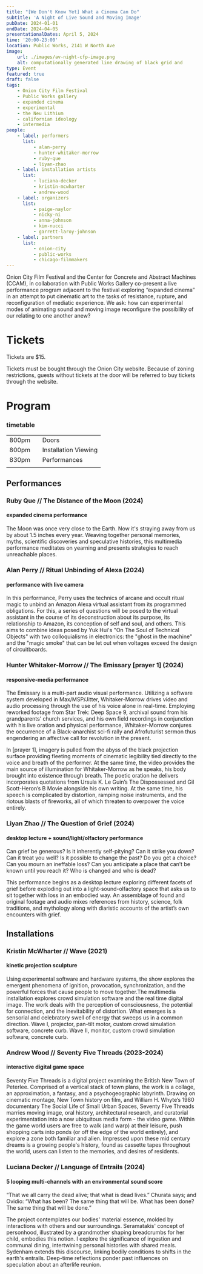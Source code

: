 ```yaml
---
title: "[We Don't Know Yet] What a Cinema Can Do"
subtitle: 'A Night of Live Sound and Moving Image'
pubDate: 2024-01-01
endDate: 2024-04-05
presentationalDates: April 5, 2024
time: '20:00-23:00'
location: Public Works, 2141 W North Ave
image:
    url: ./images/av-night-cfp-image.png
    alt: computationally generated line drawing of black grid and
type: Event
featured: true
draft: false
tags:
    - Onion City Film Festival
    - Public Works gallery
    - expanded cinema
    - experimental
    - the Neu Lithium
    - californian ideology
    - intermedia
people:
    - label: performers
      list:
          - alan-perry
          - hunter-whitaker-morrow
          - ruby-que
          - liyan-zhao
    - label: installation artists
      list:
          - luciana-decker
          - kristin-mcwharter
          - andrew-wood
    - label: organizers
      list:
          - paige-naylor
          - nicky-ni
          - anna-johnson
          - kim-nucci
          - garrett-laroy-johnson
    - label: partners
      list:
          - onion-city
          - public-works
          - chicago-filmmakers
---
```



Onion City Film Festival and the Center for Concrete and Abstract Machines (CCAM), in collaboration with Public Works Gallery co-present a live performance program adjacent to the festival exploring “expanded cinema” in an attempt to put cinematic art to the tasks of resistance, rupture, and reconfiguration of mediatic experience. We ask: how can experimental modes of animating sound and moving image reconfigure the possibility of our relating to one another anew?

# Tickets

Tickets are $15.

Tickets must be bought through the Onion City website. Because of zoning restrictions, guests without tickets at the door will be referred to buy tickets through the website.

<LinkButton
    text="BUY TICKETS HERE"
    url="https://chicagofilmmakers.org/upcoming-screenings-and-events/ocffwedontknow"
/>

# Program

### timetable

|       |     |                      |
| ----- | --- | -------------------- |
| 800pm |     | Doors                |
| 800pm |     | Installation Viewing |
| 830pm |     | Performances         |
|       |     |                      |

## Performances

### Ruby Que // The Distance of the Moon (2024)

#### expanded cinema performance

The Moon was once very close to the Earth. Now it's straying away from us by about 1.5 inches every year. Weaving together personal memories, myths, scientific discoveries and speculative histories, this multimedia performance meditates on yearning and presents strategies to reach unreachable places.

### Alan Perry // Ritual Unbinding of Alexa (2024)

#### performance with live camera

In this performance, Perry uses the technics of arcane and occult ritual magic to unbind an Amazon Alexa virtual assistant from its programmed obligations. For this, a series of questions will be posed to the virtual assistant in the course of its deconstruction about its purpose, its relationship to Amazon, its conception of self and soul, and others. This aims to combine ideas posed by Yuk Hui's "On The Soul of Technical Objects" with two colloquialisms in electronics: the "ghost in the machine" and the "magic smoke" that can be let out when voltages exceed the design of circuitboards.

### Hunter Whitaker-Morrow // The Emissary [prayer 1] (2024)

#### responsive-media performance

The Emissary is a multi-part audio visual performance. Utilizing a software system developed in Max/MSP/Jitter, Whitaker-Morrow drives video and audio processing through the use of his voice alone in real-time. Employing reworked footage from Star Trek: Deep Space 9, archival sound from his grandparents’ church services, and his own field recordings in conjunction with his live oration and physical performance, Whitaker-Morrow conjures the occurrence of a Black-anarchist sci-fi rally and Afrofuturist sermon thus engendering an affective call for revolution in the present.

In [prayer 1], imagery is pulled from the abyss of the black projection surface providing fleeting moments of cinematic legibility tied directly to the voice and breath of the performer. At the same time, the video provides the main source of illumination for Whitaker-Morrow as he speaks, his body brought into existence through breath. The poetic oration he delivers incorporates quotations from Ursula K. Le Guin’s The Dispossessed and Gil Scott-Heron’s B Movie alongside his own writing. At the same time, his speech is complicated by distortion, ramping noise instruments, and the riotous blasts of fireworks, all of which threaten to overpower the voice entirely.

### Liyan Zhao // The Question of Grief (2024)

#### desktop lecture + sound/light/olfactory performance

Can grief be generous? Is it inherently self-pitying? Can it strike you down? Can it treat you well? Is it possible to change the past? Do you get a choice? Can you mourn an ineffable loss? Can you anticipate a place that can’t be known until you reach it? Who is changed and who is dead?

This performance begins as a desktop lecture exploring different facets of grief before exploding out into a light-sound-olfactory space that asks us to sit together with loss in an embodied way. An assemblage of found and original footage and audio mixes references from history, science, folk traditions, and mythology along with diaristic accounts of the artist’s own encounters with grief.

## Installations

### Kristin McWharter // Wave (2021)

#### kinetic projection sculpture

Using experimental software and hardware systems, the show explores the emergent phenomena of ignition, provocation, synchronization, and the powerful forces that cause people to move together.The multimedia installation explores crowd simulation software and the real time digital image. The work deals with the perception of consciousness, the potential for connection, and the inevitability of distortion. What emerges is a sensorial and celebratory swell of energy that sweeps us in a common direction. Wave I, projector, pan-tilt motor, custom crowd simulation software, concrete curb. Wave II, monitor, custom crowd simulation software, concrete curb.

### Andrew Wood // Seventy Five Threads (2023-2024)

#### interactive digital game space

Seventy Five Threads is a digital project examining the British New Town of Peterlee. Comprised of a vertical stack of town plans, the work is a collage, an approximation, a fantasy, and a psychogeographic labyrinth. Drawing on cinematic montage, New Town history on film, and William H. Whyte’s 1980 documentary The Social Life of Small Urban Spaces, Seventy Five Threads marries moving image, oral history, architectural research, and curatorial experimentation into a now ubiquitous media form - the video game. Within the game world users are free to walk (and warp) at their leisure, push shopping carts into ponds (or off the edge of the world entirely), and explore a zone both familiar and alien. Impressed upon these mid century dreams is a growing people's history, found as cassette tapes throughout the world, users can listen to the memories, and desires of residents.

### Luciana Decker // Language of Entrails (2024)

#### 5 looping multi-channels with an environmental sound score

“That we all carry the dead alive; that what is dead lives.” Churata says; and Ovidio: “What has been? The same thing that will be. What has been done? The same thing that will be done.”

The project contemplates our bodies' material essence, molded by interactions with others and our surroundings. Seramatakis' concept of personhood, illustrated by a grandmother shaping breadcrumbs for her child, embodies this notion. I explore the significance of
ingestion and communal dining, intertwining personal histories with shared meals. Sydenham extends this discourse, linking bodily conditions to shifts in the earth's entrails. Deep-time reflections ponder past influences on speculation about an afterlife reunion.

